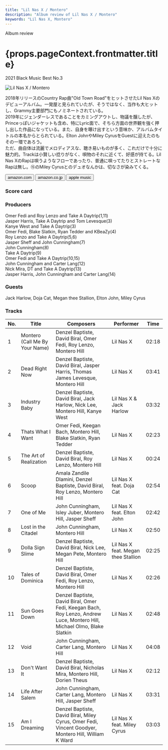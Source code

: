 ```yaml
---
title: "Lil Nas X / Montero"
description: "Album review of Lil Nas X / Montero"
keywords: "Lil Nas X, Montero"
---
```





<p className="largeP">Album review</p>
<h1 className="h1--no--margin">{props.pageContext.frontmatter.title}</h1>
<p className="largeP">
  <Link to="/best50/2021/">2021 Black Music Best No.3</Link>
</p>

<Row  className="image-card-group">
	<Column colMd={"3"} colLg={"4"} noGutterMdLeft="">
       <ImageCard>

![Lil Nas X / Montero](../../images/cd/lilnasx1L.jpg)

</ImageCard>
	</Column>
	<Column colMd={"4"} colLg={"8"} noGutterMdLeft="">
		<p>
			2018年リリースのCountry Rap曲"Old Town Road"をヒットさせたLil Nas Xのデビューアルバム。一発屋と見られていたが、そうではなく、当作も大ヒットし、Grammy主要部門にもノミネートされている。
			<br/>2019年にジェンダーレスであることをカミングアウトし、物議を醸したが、Princeっぽいジャケットも含め、特にLyric面で、そちら方面の世界観を強く押し出した作品になっている。また、自身を曝け出すという意味か、アルバムタイトルの本名からとられている。Elton JohnやMiley CyrusをGuestに迎えたのもその一環であろう。
			<br/>ただ、曲自体は流麗でメロディアスな、聴き易いものが多く、これだけで十分に魅力的。Trackは小賢しい捻りがなく、唄物のそれに近くて、好感が持てる。Lil Nas XのRapは唄うようなフローであったり、普通に唄ってたりとストレートなRapは無し。⑮のMiley Cyrusとのデュオなんかは、切なさが染みてくる。
		</p>
		<div>
		  <Button className="button-right-mergin"  href="https://amzn.to/3pD5tzU" kind="primary" size="small" renderIcon={ArrowUpRight24}>
  	    amazon.com
  	  </Button>
  	  <Button className="button-right-mergin"  href="https://amzn.to/3qzGlJK" kind="secondary" size="small" renderIcon={ArrowUpRight24}>
  	    amazon.co.jp
  	  </Button>
			<Button className="button-right-mergin"  href="https://apple.co/3JrQwbM" kind="tertiary" size="small" renderIcon={ArrowUpRight24}>
  	   	apple music
  	  </Button>
			<AdvJS2/>
		</div>
	</Column>
</Row>
<Row >
	<Column colMd={"4"} colLg={"4"} noGutterMdLeft="">
		<div>
		  <h3>Score card</h3>
			<SliderJS1 value="4" />
		  <SliderJS2 value="2" />
			<SliderJS3 value="1" />
		  <SliderJS4 value="9" />
		</div>
	</Column>
	<Column colMd={"8"} colLg={"8"} noGutterMdLeft="">
		<div>
			<h3>Producers</h3>
			<p>
				Omer Fedi and Roy Lenzo and Take A Daytrip(1,11)
				<br/>Jasper Harris, Take A Daytrip and Tom Levesque(3)
				<br/>Kanye West and Take A Daytrip(3)
				<br/>Omer Fedi, Blake Slatkin, Ryan Tedder and KBeaZy(4)
				<br/>Roy Lenzo and Take A Daytrip(5,6)
				<br/>Jasper Sheff and John Cunningham(7)
				<br/>John Cunningham(8)
				<br/>Take A Daytrip(9)
				<br/>Omer Fedi and Take A Daytrip(10,15)
				<br/>John Cunningham and Carter Lang(12)
				<br/>Nick Mira, DT and Take A Daytrip(13)
				<br/>Jasper Harris, John Cunningham and Carter Lang(14)
			</p>
			<h3>Guests</h3>
			<p>
				Jack Harlow, Doja Cat, Megan thee Stallion, Elton John,  Miley Cyrus
			</p>
		</div>
	</Column>
</Row>

<h3>Tracks</h3>

| No. | Title                          | Composers                                                                                                               | Performer                           | Time  |
| --- | ------------------------------ | ----------------------------------------------------------------------------------------------------------------------- | ----------------------------------- | ----- |
| 1   | Montero (Call Me By Your Name) | Denzel Baptiste, David Biral, Omer Fedi, Roy Lenzo, Montero Hill                                                        | Lil Nas X                           | 02:18 |
| 2   | Dead Right Now                 | Denzel Baptiste, David Biral, Jasper Harris, Thomas James Levesque, Montero Hill                                        | Lil Nas X                           | 03:41 |
| 3   | Industry Baby                  | Denzel Baptiste, David Biral, Jack Harlow, Nick Lee, Montero Hill, Kanye West                                           | Lil Nas X & Jack Harlow             | 03:32 |
| 4   | Thats What I Want              | Omer Fedi, Keegan Bach, Montero Hill, Blake Slatkin, Ryan Tedder                                                        | Lil Nas X                           | 02:23 |
| 5   | The Art of Realization         | Denzel Baptiste, David Biral, Roy Lenzo, Montero Hill                                                                   | Lil Nas X                           | 00:24 |
| 6   | Scoop                          | Amala Zandile Dlamini, Denzel Baptiste, David Biral, Roy Lenzo, Montero Hill                                            | Lil Nas X feat. Doja Cat            | 02:54 |
| 7   | One of Me                      | John Cunningham, Isley Juber, Montero Hill, Jasper Sheff                                                                | Lil Nas X feat. Elton John          | 02:42 |
| 8   | Lost in the Citadel            | John Cunningham, Montero Hill                                                                                           | Lil Nas X                           | 02:50 |
| 9   | Dolla Sign Slime               | Denzel Baptiste, David Biral, Nick Lee, Megan Pete, Montero Hill                                                        | Lil Nas X feat. Megan thee Stallion | 02:25 |
| 10  | Tales of Dominica              | Denzel Baptiste, David Biral, Omer Fedi, Roy Lenzo, Montero Hill                                                        | Lil Nas X                           | 02:26 |
| 11  | Sun Goes Down                  | Denzel Baptiste, David Biral, Omer Fedi, Keegan Bach, Roy Lenzo, Andrew Luce, Montero Hill, Michael Olmo, Blake Slatkin | Lil Nas X                           | 02:48 |
| 12  | Void                           | John Cunningham, Carter Lang, Montero Hill                                                                              | Lil Nas X                           | 04:08 |
| 13  | Don't Want It                  | Denzel Baptiste, David Biral, Nicholas Mira, Montero Hill, Dorien Theus                                                 | Lil Nas X                           | 02:12 |
| 14  | Life After Salem               | John Cunningham, Carter Lang, Montero Hill, Jasper Sheff                                                                | Lil Nas X                           | 03:31 |
| 15  | Am I Dreaming                  | Denzel Baptiste, David Biral, Miley Cyrus, Omer Fedi, Vincent Goodyer, Montero Hill, William K Ward                     | Lil Nas X feat. Miley Cyrus         | 03:03 |
